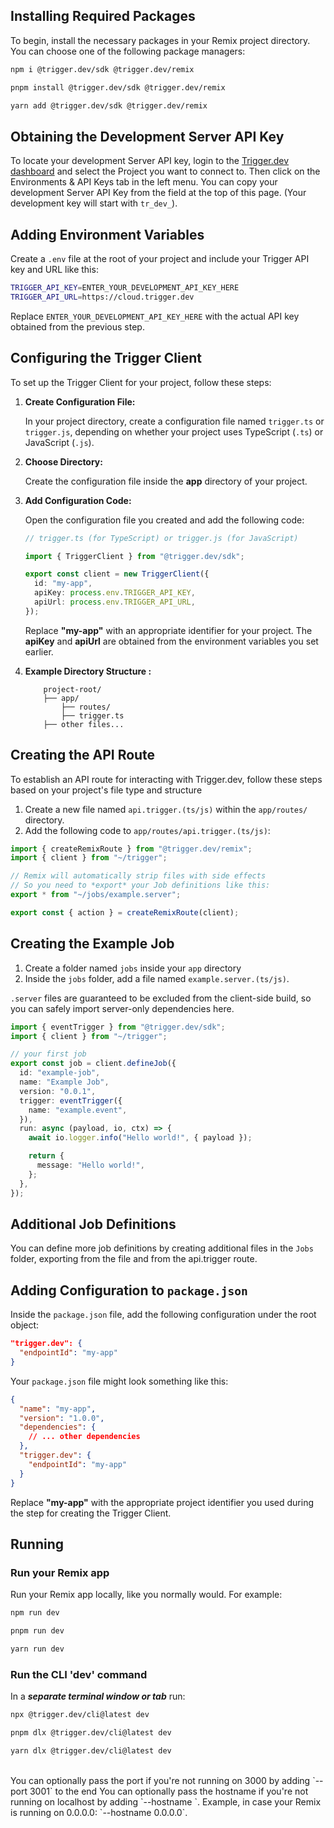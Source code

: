 ## Installing Required Packages

To begin, install the necessary packages in your Remix project directory. You can choose one of the following package managers:

<CodeGroup>

```bash npm
npm i @trigger.dev/sdk @trigger.dev/remix
```

```bash pnpm
pnpm install @trigger.dev/sdk @trigger.dev/remix
```

```bash yarn
yarn add @trigger.dev/sdk @trigger.dev/remix
```

</CodeGroup>

## Obtaining the Development Server API Key

To locate your development Server API key, login to the [Trigger.dev
dashboard](https://cloud.trigger.dev) and select the Project you want to
connect to. Then click on the Environments & API Keys tab in the left menu.
You can copy your development Server API Key from the field at the top of this page.
(Your development key will start with `tr_dev_`).

## Adding Environment Variables

Create a `.env` file at the root of your project and include your Trigger API key and URL like this:

```bash
TRIGGER_API_KEY=ENTER_YOUR_DEVELOPMENT_API_KEY_HERE
TRIGGER_API_URL=https://cloud.trigger.dev
```

Replace `ENTER_YOUR_DEVELOPMENT_API_KEY_HERE` with the actual API key obtained from the previous step.

## Configuring the Trigger Client

To set up the Trigger Client for your project, follow these steps:

1. **Create Configuration File:**

   In your project directory, create a configuration file named `trigger.ts` or `trigger.js`, depending on whether your project uses TypeScript (`.ts`) or JavaScript (`.js`).

2. **Choose Directory:**

   Create the configuration file inside the **app** directory of your project.

3. **Add Configuration Code:**

   Open the configuration file you created and add the following code:

   ```typescript app/trigger.(ts/js)
   // trigger.ts (for TypeScript) or trigger.js (for JavaScript)

   import { TriggerClient } from "@trigger.dev/sdk";

   export const client = new TriggerClient({
     id: "my-app",
     apiKey: process.env.TRIGGER_API_KEY,
     apiUrl: process.env.TRIGGER_API_URL,
   });
   ```

   Replace **"my-app"** with an appropriate identifier for your project. The **apiKey** and **apiUrl** are obtained from the environment variables you set earlier.

4. **Example Directory Structure :**

   ```
       project-root/
       ├── app/
           ├── routes/
           ├── trigger.ts
       ├── other files...
   ```

## Creating the API Route

To establish an API route for interacting with Trigger.dev, follow these steps based on your project's file type and structure

1. Create a new file named `api.trigger.(ts/js)` within the `app/routes/` directory.
2. Add the following code to `app/routes/api.trigger.(ts/js)`:

```typescript app/routes/api.trigger.(ts/js)
import { createRemixRoute } from "@trigger.dev/remix";
import { client } from "~/trigger";

// Remix will automatically strip files with side effects
// So you need to *export* your Job definitions like this:
export * from "~/jobs/example.server";

export const { action } = createRemixRoute(client);
```

## Creating the Example Job

1. Create a folder named `jobs` inside your `app` directory
2. Inside the `jobs` folder, add a file named `example.server.(ts/js)`.

`.server` files are guaranteed to be excluded from the client-side build, so you can safely import server-only dependencies here.

<CodeGroup>

```typescript app/jobs/example.server.(ts/js)
import { eventTrigger } from "@trigger.dev/sdk";
import { client } from "~/trigger";

// your first job
export const job = client.defineJob({
  id: "example-job",
  name: "Example Job",
  version: "0.0.1",
  trigger: eventTrigger({
    name: "example.event",
  }),
  run: async (payload, io, ctx) => {
    await io.logger.info("Hello world!", { payload });

    return {
      message: "Hello world!",
    };
  },
});
```

</CodeGroup>

## Additional Job Definitions

You can define more job definitions by creating additional files in the `Jobs` folder, exporting from the file and from the api.trigger route.

## Adding Configuration to `package.json`

Inside the `package.json` file, add the following configuration under the root object:

```json
"trigger.dev": {
  "endpointId": "my-app"
}
```

Your `package.json` file might look something like this:

```json
{
  "name": "my-app",
  "version": "1.0.0",
  "dependencies": {
    // ... other dependencies
  },
  "trigger.dev": {
    "endpointId": "my-app"
  }
}
```

Replace **"my-app"** with the appropriate project identifier you used during the step for creating the Trigger Client.

## Running

### Run your Remix app

Run your Remix app locally, like you normally would. For example:

<CodeGroup>

```bash npm
npm run dev
```

```bash pnpm
pnpm run dev
```

```bash yarn
yarn run dev
```

</CodeGroup>

### Run the CLI 'dev' command

In a **_separate terminal window or tab_** run:

<CodeGroup>

```bash npm
npx @trigger.dev/cli@latest dev
```

```bash pnpm
pnpm dlx @trigger.dev/cli@latest dev
```

```bash yarn
yarn dlx @trigger.dev/cli@latest dev
```

</CodeGroup>
<br />
<Note>
  You can optionally pass the port if you're not running on 3000 by adding
  `--port 3001` to the end
</Note>

<Note>
  You can optionally pass the hostname if you're not running on localhost by adding
  `--hostname <host>`. Example, in case your Remix is running on 0.0.0.0: `--hostname 0.0.0.0`.
</Note>
